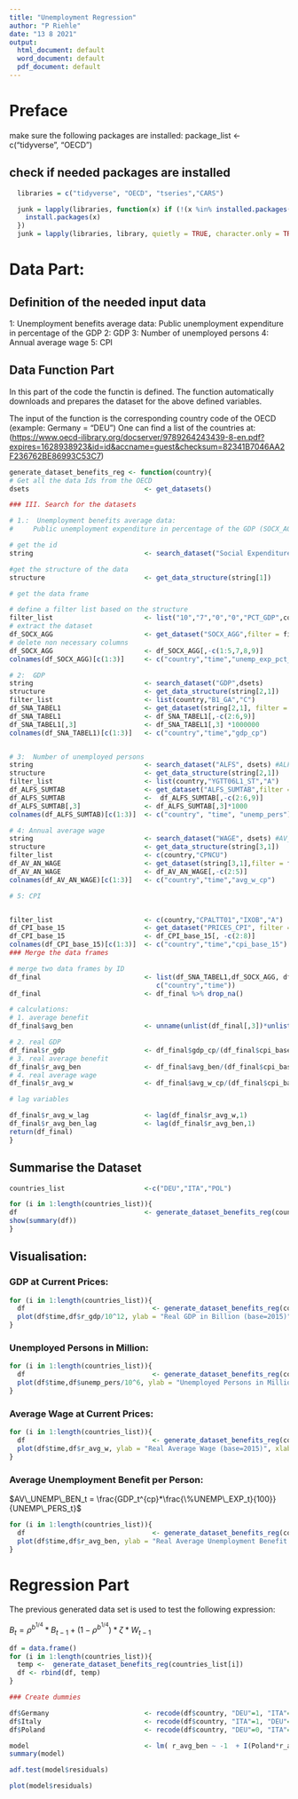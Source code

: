 ---
title: "Unemployment Regression"
author: "P Riehle"
date: "13 8 2021"
output:
  html_document: default
  word_document: default
  pdf_document: default
---

# Preface

make sure the following packages are installed: package_list \<-
c("tidyverse", "OECD")

## check if needed packages are installed

```{r, warning= FALSE}

  libraries = c("tidyverse", "OECD", "tseries","CARS")

  junk = lapply(libraries, function(x) if (!(x %in% installed.packages())) {
    install.packages(x)
  })
  junk = lapply(libraries, library, quietly = TRUE, character.only = TRUE)

```

# Data Part:

## Definition of the needed input data

1:  Unemployment benefits average data: Public unemployment expenditure
    in percentage of the GDP 
2:  GDP 
3:  Number of unemployed persons 
4:  Annual average wage
5:  CPI

## Data Function Part

In this part of the code the functin is defined. The function
automatically downloads and prepares the dataset for the above defined
variables.

The input of the function is the corresponding country code of the OECD
(example: Germany = "DEU") One can find a list of the countries at:
(<https://www.oecd-ilibrary.org/docserver/9789264243439-8-en.pdf?expires=1628938923&id=id&accname=guest&checksum=82341B7046AA2F236762BE86993C53C7>)

```{r}
generate_dataset_benefits_reg <- function(country){
# Get all the data Ids from the OECD
dsets                             <- get_datasets()

### III. Search for the datasets

# 1.:  Unemployment benefits average data: 
#     Public unemployment expenditure in percentage of the GDP (SOCX_AGG)

# get the id
string                            <- search_dataset("Social Expenditure - Aggregated data", dsets)

#get the structure of the data
structure                         <- get_data_structure(string[1])

# get the data frame

# define a filter list based on the structure
filter_list                       <- list("10","7","0","0","PCT_GDP",country)
# extract the dataset
df_SOCX_AGG                       <- get_dataset("SOCX_AGG",filter = filter_list) 
# delete non necessary columns
df_SOCX_AGG                       <- df_SOCX_AGG[,-c(1:5,7,8,9)]
colnames(df_SOCX_AGG)[c(1:3)]     <- c("country","time","unemp_exp_pct_gdp")

# 2:  GDP 
string                            <- search_dataset("GDP",dsets)
structure                         <- get_data_structure(string[2,1])
filter_list                       <- list(country,"B1_GA","C")
df_SNA_TABEL1                     <- get_dataset(string[2,1], filter = filter_list)
df_SNA_TABEL1                     <- df_SNA_TABEL1[,-c(2:6,9)]
df_SNA_TABEL1[,3]                 <- df_SNA_TABEL1[,3] *1000000
colnames(df_SNA_TABEL1)[c(1:3)]   <- c("country","time","gdp_cp")


# 3:  Number of unemployed persons
string                            <- search_dataset("ALFS", dsets) #ALFS_SUMTAB/DEU.YGTT06L1_ST.A
structure                         <- get_data_structure(string[2,1])
filter_list                       <- list(country,"YGTT06L1_ST","A")
df_ALFS_SUMTAB                    <- get_dataset("ALFS_SUMTAB",filter = filter_list) 
df_ALFS_SUMTAB                    <-  df_ALFS_SUMTAB[,-c(2:6,9)]
df_ALFS_SUMTAB[,3]                <- df_ALFS_SUMTAB[,3]*1000
colnames(df_ALFS_SUMTAB)[c(1:3)]  <- c("country", "time", "unemp_pers")

# 4: Annual average wage
string                            <- search_dataset("WAGE", dsets) #AV_AN_WAGE/DEU.CPNCU
structure                         <- get_data_structure(string[3,1])
filter_list                       <- c(country,"CPNCU")
df_AV_AN_WAGE                     <- get_dataset(string[3,1],filter = filter_list) 
df_AV_AN_WAGE                     <- df_AV_AN_WAGE[,-c(2:5)]
colnames(df_AV_AN_WAGE)[c(1:3)]   <- c("country","time","avg_w_cp")

# 5: CPI 


filter_list                       <- c(country,"CPALTT01","IXOB","A")
df_CPI_base_15                    <- get_dataset("PRICES_CPI", filter = filter_list)
df_CPI_base_15                    <- df_CPI_base_15[, -c(2:8)]
colnames(df_CPI_base_15)[c(1:3)]  <- c("country","time","cpi_base_15")
### Merge the data frames 

# merge two data frames by ID
df_final                          <- list(df_SNA_TABEL1,df_SOCX_AGG, df_ALFS_SUMTAB,df_AV_AN_WAGE,df_CPI_base_15) %>%                                                reduce(left_join, by = 
                                     c("country","time"))
df_final                          <- df_final %>% drop_na()

# calculations:
# 1. average benefit
df_final$avg_ben                  <- unname(unlist(df_final[,3])*unlist(df_final[,4])/100/unlist(df_final[,5]))

# 2. real GDP
df_final$r_gdp                    <- df_final$gdp_cp/(df_final$cpi_base_15/100)
# 3. real average benefit 
df_final$r_avg_ben                <- df_final$avg_ben/(df_final$cpi_base_15/100)
# 4. real average wage
df_final$r_avg_w                  <- df_final$avg_w_cp/(df_final$cpi_base_15/100)  

# lag variables

df_final$r_avg_w_lag              <- lag(df_final$r_avg_w,1) 
df_final$r_avg_ben_lag            <- lag(df_final$r_avg_ben,1)
return(df_final)  
}
```



## Summarise the Dataset

```{r}
countries_list                    <-c("DEU","ITA","POL") 
```



```{r}
for (i in 1:length(countries_list)){
df                                <- generate_dataset_benefits_reg(countries_list[i]) 
show(summary(df))
}
```
## Visualisation:

### GDP at Current Prices:
```{r}
for (i in 1:length(countries_list)){
  df                                <- generate_dataset_benefits_reg(countries_list[i])
  plot(df$time,df$r_gdp/10^12, ylab = "Real GDP in Billion (base=2015)", xlab = "YEAR", type = "l" )
}
```
### Unemployed Persons in Million:

```{r}
for (i in 1:length(countries_list)){
  df                                <- generate_dataset_benefits_reg(countries_list[i])
  plot(df$time,df$unemp_pers/10^6, ylab = "Unemployed Persons in Million", xlab = "YEAR", type = "l" )
}
```
### Average Wage at Current Prices:

```{r}
for (i in 1:length(countries_list)){
  df                                <- generate_dataset_benefits_reg(countries_list[i])
  plot(df$time,df$r_avg_w, ylab = "Real Average Wage (base=2015)", xlab = "YEAR", type = "l" )
}
```

### Average Unemployment Benefit per Person:

$AV\_UNEMP\_BEN_t = \frac{GDP_t^{cp}*\frac{\%UNEMP\_EXP_t}{100}}{UNEMP\_PERS_t}$

```{r}
for (i in 1:length(countries_list)){
  df                                <- generate_dataset_benefits_reg(countries_list[i])
  plot(df$time,df$r_avg_ben, ylab = "Real Average Unemployment Benefit (base=2015)", xlab = "YEAR", type = "l" )
}
```

# Regression Part


The previous generated data set is used to test the following expression:

$B_t = \rho^{b^{1/4}}*B_{t-1}+ (1-\rho^{b^{1/4}})*\zeta*W_{t-1}$

```{r}

df = data.frame()
for (i in 1:length(countries_list)){
  temp <-  generate_dataset_benefits_reg(countries_list[i])
  df <- rbind(df, temp)
}

### Create dummies

df$Germany                        <- recode(df$country, "DEU"=1, "ITA"=0, "POL"=0)
df$Italy                          <- recode(df$country, "ITA"=1, "DEU"=0, "POL"=0)
df$Poland                         <- recode(df$country, "DEU"=0, "ITA"=0, "POL"=1)

model                             <- lm( r_avg_ben ~ -1  + I(Poland*r_avg_ben_lag)+ I(Poland*r_avg_w_lag) + I(Germany*r_avg_ben_lag) + I(Germany*r_avg_w_lag) + I(Italy*r_avg_ben_lag) + I(Italy*r_avg_w_lag),data = df)
summary(model)

adf.test(model$residuals)

plot(model$residuals)

```
